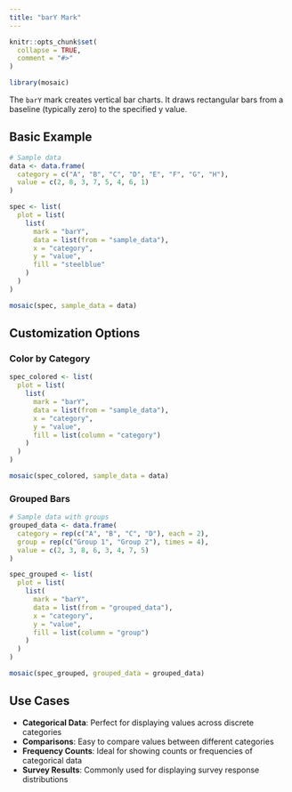 ```yaml
---
title: "barY Mark"
---
```


```r
knitr::opts_chunk$set(
  collapse = TRUE,
  comment = "#>"
)
```

```r
library(mosaic)
```

The `barY` mark creates vertical bar charts. It draws rectangular bars from a baseline (typically zero) to the specified y value.

## Basic Example

```r
# Sample data
data <- data.frame(
  category = c("A", "B", "C", "D", "E", "F", "G", "H"),
  value = c(2, 8, 3, 7, 5, 4, 6, 1)
)

spec <- list(
  plot = list(
    list(
      mark = "barY",
      data = list(from = "sample_data"),
      x = "category",
      y = "value",
      fill = "steelblue"
    )
  )
)

mosaic(spec, sample_data = data)
```

## Customization Options

### Color by Category

```r
spec_colored <- list(
  plot = list(
    list(
      mark = "barY",
      data = list(from = "sample_data"),
      x = "category",
      y = "value",
      fill = list(column = "category")
    )
  )
)

mosaic(spec_colored, sample_data = data)
```

### Grouped Bars

```r
# Sample data with groups
grouped_data <- data.frame(
  category = rep(c("A", "B", "C", "D"), each = 2),
  group = rep(c("Group 1", "Group 2"), times = 4),
  value = c(2, 3, 8, 6, 3, 4, 7, 5)
)

spec_grouped <- list(
  plot = list(
    list(
      mark = "barY",
      data = list(from = "grouped_data"),
      x = "category",
      y = "value",
      fill = list(column = "group")
    )
  )
)

mosaic(spec_grouped, grouped_data = grouped_data)
```

## Use Cases

- **Categorical Data**: Perfect for displaying values across discrete categories
- **Comparisons**: Easy to compare values between different categories
- **Frequency Counts**: Ideal for showing counts or frequencies of categorical data
- **Survey Results**: Commonly used for displaying survey response distributions